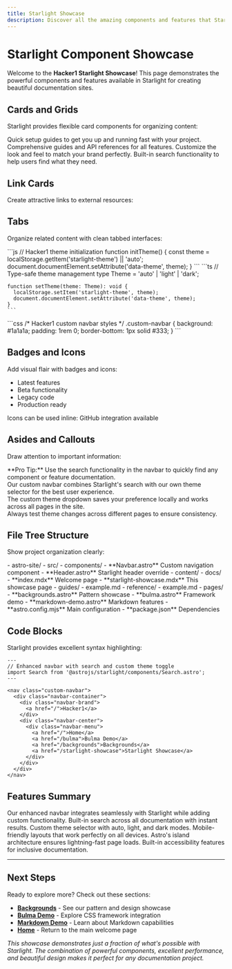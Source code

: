 ```yaml
---
title: Starlight Showcase
description: Discover all the amazing components and features that Starlight offers for documentation sites.
---
```



# Starlight Component Showcase

Welcome to the **Hacker1 Starlight Showcase**! This page demonstrates the powerful components and features available in Starlight for creating beautiful documentation sites.

## Cards and Grids

Starlight provides flexible card components for organizing content:

<CardGrid>
  <Card title="🚀 Getting Started" icon="rocket">
    Quick setup guides to get you up and running fast with your project.
  </Card>
  <Card title="📚 Documentation" icon="document">
    Comprehensive guides and API references for all features.
  </Card>
  <Card title="🎨 Theming" icon="setting">
    Customize the look and feel to match your brand perfectly.
  </Card>
  <Card title="🔍 Search" icon="magnifier">
    Built-in search functionality to help users find what they need.
  </Card>
</CardGrid>

## Link Cards

Create attractive links to external resources:

<CardGrid>
  <LinkCard 
    title="Hacker1 Backgrounds" 
    description="Explore our collection of dark mode background patterns and designs."
    href="/backgrounds" 
  />
  <LinkCard 
    title="Bulma Framework Demo" 
    description="See how the Bulma CSS framework integrates with our design system."
    href="/bulma" 
  />
  <LinkCard 
    title="Official Starlight Docs" 
    description="Learn more about Starlight's features and capabilities."
    href="https://starlight.astro.build" 
  />
</CardGrid>

## Tabs

Organize related content with clean tabbed interfaces:

<Tabs>
  <TabItem label="JavaScript">
    ```js
    // Hacker1 theme initialization
    function initTheme() {
      const theme = localStorage.getItem('starlight-theme') || 'auto';
      document.documentElement.setAttribute('data-theme', theme);
    }
    ```
  </TabItem>
  <TabItem label="TypeScript">
    ```ts
    // Type-safe theme management
    type Theme = 'auto' | 'light' | 'dark';
    
    function setTheme(theme: Theme): void {
      localStorage.setItem('starlight-theme', theme);
      document.documentElement.setAttribute('data-theme', theme);
    }
    ```
  </TabItem>
  <TabItem label="CSS">
    ```css
    /* Hacker1 custom navbar styles */
    .custom-navbar {
      background: #1a1a1a;
      padding: 1rem 0;
      border-bottom: 1px solid #333;
    }
    ```
  </TabItem>
</Tabs>

## Badges and Icons

Add visual flair with badges and icons:

- <Badge text="New" variant="tip" /> Latest features
- <Badge text="Experimental" variant="caution" /> Beta functionality  
- <Badge text="Deprecated" variant="danger" /> Legacy code
- <Badge text="Stable" variant="success" /> Production ready

Icons can be used inline: <Icon name="github" size="1.2em" /> GitHub integration available

## Asides and Callouts

Draw attention to important information:

<Aside>
**Pro Tip:** Use the search functionality in the navbar to quickly find any component or feature documentation.
</Aside>

<Aside type="tip" title="Hacker1 Navigation">
Our custom navbar combines Starlight's search with our own theme selector for the best user experience.
</Aside>

<Aside type="caution" title="Theme Switching">
The custom theme dropdown saves your preference locally and works across all pages in the site.
</Aside>

<Aside type="danger" title="Important">
Always test theme changes across different pages to ensure consistency.
</Aside>

## File Tree Structure

Show project organization clearly:

<FileTree>
- astro-site/
  - src/
    - components/
      - **Navbar.astro** Custom navigation component
      - **Header.astro** Starlight header override
    - content/
      - docs/
        - **index.mdx** Welcome page
        - **starlight-showcase.mdx** This showcase page
        - guides/
          - example.md
        - reference/
          - example.md
    - pages/
      - **backgrounds.astro** Pattern showcase
      - **bulma.astro** Framework demo
      - **markdown-demo.astro** Markdown features
  - **astro.config.mjs** Main configuration
  - **package.json** Dependencies
</FileTree>

## Code Blocks

Starlight provides excellent syntax highlighting:

```astro title="components/Navbar.astro" {3,8-12}
---
// Enhanced navbar with search and custom theme toggle
import Search from '@astrojs/starlight/components/Search.astro';
---

<nav class="custom-navbar">
  <div class="navbar-container">
    <div class="navbar-brand">
      <a href="/">Hacker1</a>
    </div>
    <div class="navbar-center">
      <div class="navbar-menu">
        <a href="/">Home</a>
        <a href="/bulma">Bulma Demo</a>
        <a href="/backgrounds">Backgrounds</a>
        <a href="/starlight-showcase">Starlight Showcase</a>
      </div>
    </div>
  </div>
</nav>
```

## Features Summary

<CardGrid>
  <Card title="🎯 Custom Navigation" icon="bars">
    Our enhanced navbar integrates seamlessly with Starlight while adding custom functionality.
  </Card>
  <Card title="🔍 Powerful Search" icon="magnifier">
    Built-in search across all documentation with instant results.
  </Card>
  <Card title="🌙 Theme Control" icon="moon">
    Custom theme selector with auto, light, and dark modes.
  </Card>
  <Card title="📱 Responsive Design" icon="laptop">
    Mobile-friendly layouts that work perfectly on all devices.
  </Card>
  <Card title="⚡ Fast Performance" icon="rocket">
    Astro's island architecture ensures lightning-fast page loads.
  </Card>
  <Card title="♿ Accessibility" icon="approve-check">
    Built-in accessibility features for inclusive documentation.
  </Card>
</CardGrid>

---

## Next Steps

Ready to explore more? Check out these sections:

- **[Backgrounds](/backgrounds)** - See our pattern and design showcase
- **[Bulma Demo](/bulma)** - Explore CSS framework integration  
- **[Markdown Demo](/markdown-demo)** - Learn about Markdown capabilities
- **[Home](/)** - Return to the main welcome page

*This showcase demonstrates just a fraction of what's possible with Starlight. The combination of powerful components, excellent performance, and beautiful design makes it perfect for any documentation project.*
